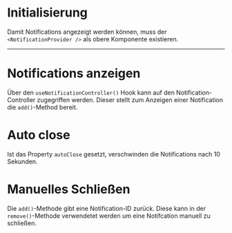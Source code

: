 # Initialisierung

Damit Notifications angezeigt werden können, muss der `<NotificationProvider />`
als obere Komponente existieren.

<LiveCodeEditor example="provider" />

---

# Notifications anzeigen

Über den `useNotificationController()` Hook kann auf den Notification-Controller
zugegriffen werden. Dieser stellt zum Anzeigen einer Notification die
`add()`-Method bereit.

<LiveCodeEditor />

# Auto close

Ist das Property `autoClose` gesetzt, verschwinden die Notifications nach 10
Sekunden.

<LiveCodeEditor example="auto-close" editorCollapsed />

# Manuelles Schließen

Die `add()`-Methode gibt eine Notification-ID zurück. Diese kann in der
`remove()`-Methode verwendetet werden um eine Notifcation manuell zu schließen.

<LiveCodeEditor example="closeById" editorCollapsed />
